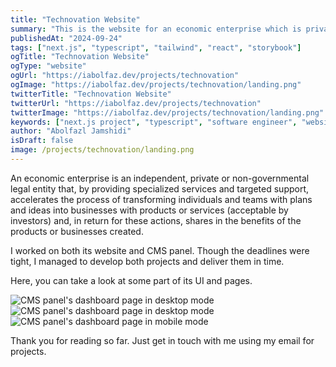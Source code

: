 ```yaml
---
title: "Technovation Website"
summary: "This is the website for an economic enterprise which is private or non-governmental legal entity which provides specialized services and targeted support."
publishedAt: "2024-09-24"
tags: ["next.js", "typescript", "tailwind", "react", "storybook"]
ogTitle: "Technovation Website"
ogType: "website"
ogUrl: "https://iabolfaz.dev/projects/technovation"
ogImage: "https://iabolfaz.dev/projects/technovation/landing.png"
twitterTitle: "Technovation Website"
twitterUrl: "https://iabolfaz.dev/projects/technovation"
twitterImage: "https://iabolfaz.dev/projects/technovation/landing.png"
keywords: ["next.js project", "typescript", "software engineer", "website"]
author: "Abolfazl Jamshidi"
isDraft: false
image: /projects/technovation/landing.png
---
```


An economic enterprise is an independent, private or non-governmental legal entity that, by providing specialized services and targeted support, accelerates the process of transforming individuals and teams with plans and ideas into businesses with products or services (acceptable by investors) and, in return for these actions, shares in the benefits of the products or businesses created.

I worked on both its website and CMS panel. Though the deadlines were tight, I managed to develop both projects and deliver them in time.

Here, you can take a look at some part of its UI and pages.

<Image
  rounded
  width={600}
  height={400}
  src="/projects/technovation/landing.png"
  alt="CMS panel's dashboard page in desktop mode"
/>
<Image
  rounded
  width={600}
  height={400}
  src="/projects/technovation/accelerators.png"
  alt="CMS panel's dashboard page in desktop mode"
/>
<Image
  rounded
  width={600}
  height={400}
  src="/projects/technovation/event-single.png"
  alt="CMS panel's dashboard page in mobile mode"
/>

Thank you for reading so far. Just get in touch with me using my email for projects.
